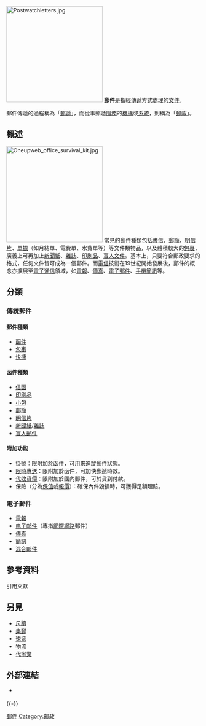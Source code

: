 {{noteTA
|1=zh-hans:邮政局;zh-tw:郵局;zh-hk:郵政局;
|2=zh-hans:邮政编码;zh-tw:郵遞區號;zh-hk:郵區編號;
|3=zh-hans:特快专递;zh-tw:快捷郵件;zh-hk:特快專遞;
}}
{{Distinguish|郵件 (蘋果)|郵件 (Windows)}}
[[File:Postwatchletters.jpg|250px]]
'''郵件'''是指經[[運輸|傳遞]]方式處理的[[文件|文件]]。

郵件傳遞的過程稱為「[[郵遞|郵遞]]」，而從事郵遞[[服務|服務]]的[[機構|機構]]或[[系統|系統]]，則稱為「[[郵政|郵政]]」。

== 概述 ==
[[File:Oneupweb_office_survival_kit.jpg|250px]]
常見的郵件種類包括[[書信|書信]]、[[郵簡|郵簡]]、[[明信片|明信片]]、[[單據|單據]]（如月結單、電費單、水費單等）等文件類物品，以及體積較大的[[包裹|包裹]]，廣義上可再加上[[新聞紙|新聞紙]]、[[雜誌|雜誌]]、[[印刷品|印刷品]]、[[盲人文件|盲人文件]]。基本上，只要符合郵政要求的格式，任何文件皆可成為一個郵件。而[[電信|電信]]技術在19世紀開始發展後，郵件的概念亦擴展至[[電子|電子]][[通信|通信]]領域，如[[電報|電報]]、[[傳真|傳真]]、[[電子郵件|電子郵件]]、[[手機|手機]][[簡訊|簡訊]]等。

== 分類 ==
===傳統郵件===
{{col-begin}}
{{col-3}}
====郵件種類====
* [[函件|函件]]
* [[包裹|包裹]]
* [[快捷|快捷]]

{{col-3}}

====函件種類====
* [[信函|信函]]
* [[印刷品|印刷品]]
* [[小包|小包]]
* [[郵簡|郵簡]]
* [[明信片|明信片]]
* [[新聞紙|新聞紙]]/[[雜誌|雜誌]]
* [[盲人郵件|盲人郵件]]

{{col-3}}

====附加功能====
* [[挂号邮件|掛號]]：限附加於函件，可用來追蹤郵件狀態。
* [[限時專送|限時專送]]：限附加於函件，可加快郵遞時效。
* [[代收貨價|代收貨價]]：限附加於國內郵件，可於貨到付款。
* 保險（分為[[保值|保值]]或[[報價|報價]]）：確保內件毀損時，可獲得足額理賠。

{{col-end}}

===電子郵件===
* [[電報|電報]]
* [[电子邮件|电子邮件]]（專指[[網際網路|網際網路]]郵件）
* [[傳真機|傳真]]
* [[簡訊|簡訊]]
* [[混合邮件|混合邮件]]

== 參考資料 ==
;引用文獻
{{Reflist}}

== 另見 ==
{{wikivoyage}}
* [[尺牘|尺牘]]
* [[集郵|集郵]]
* [[速遞|速遞]]
* [[物流|物流]]
* [[代辦業|代辦業]]

== 外部連結 ==
* {{URL|http://www.post.gov.tw/post/index.jsp|中華郵政全球資訊網}} {{Wayback|url=http://www.post.gov.tw/post/index.jsp |date=20090226134715 }}


{{-}}
{{Mail and postal systems}}

{{Authority control}}

[[Category:郵件|]]
[[Category:邮政|Category:邮政]]